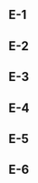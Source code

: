 ==E-1==
{{:Fall 2019 Event/E-1/Drop list|compact=true}}
==E-2==
{{:Fall 2019 Event/E-2/Drop list|compact=true}}
==E-3==
{{:Fall 2019 Event/E-3/Drop list|compact=true}}
==E-4==
{{:Fall 2019 Event/E-4/Drop list|compact=true}}
==E-5==
{{:Fall 2019 Event/E-5/Drop list|compact=true}}
==E-6==
{{:Fall 2019 Event/E-6/Drop list|compact=true}}